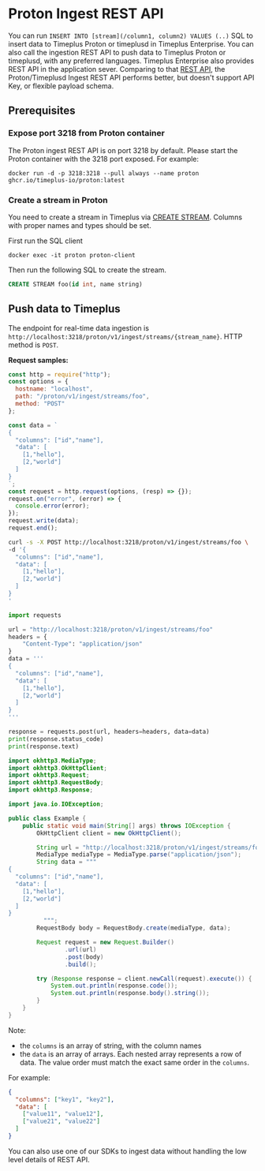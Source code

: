 # Proton Ingest REST API


You can run `INSERT INTO [stream](/column1, column2) VALUES (..)` SQL to insert data to Timeplus Proton or timeplusd in Timeplus Enterprise. You can also call the ingestion REST API to push data to Timeplus Proton or timeplusd, with any preferred languages. Timeplus Enterprise also provides REST API in the application sever. Comparing to that [REST API](/ingest-api), the Proton/Timeplusd Ingest REST API performs better, but doesn't support API Key, or flexible payload schema.

## Prerequisites

### Expose port 3218 from Proton container

The Proton ingest REST API is on port 3218 by default. Please start the Proton container with the 3218 port exposed. For example:

```shell
docker run -d -p 3218:3218 --pull always --name proton ghcr.io/timeplus-io/proton:latest
```



### Create a stream in Proton

You need to create a stream in Timeplus via [CREATE STREAM](/sql-create-stream). Columns with proper names and types should be set.

First run the SQL client

```shell
docker exec -it proton proton-client
```

Then run the following SQL to create the stream.

```sql
CREATE STREAM foo(id int, name string)
```

## Push data to Timeplus

The endpoint for real-time data ingestion is `http://localhost:3218/proton/v1/ingest/streams/{stream_name}`. HTTP method is `POST`.

**Request samples:**
<Tabs defaultValue="curl">
<TabItem value="js" label="Node.js" default>

```js
const http = require("http");
const options = {
  hostname: "localhost",
  path: "/proton/v1/ingest/streams/foo",
  method: "POST"
};

const data = `
{
  "columns": ["id","name"],
  "data": [
    [1,"hello"],
    [2,"world"]
  ]
}
`;
const request = http.request(options, (resp) => {});
request.on("error", (error) => {
  console.error(error);
});
request.write(data);
request.end();
```

  </TabItem>
  <TabItem value="curl" label="curl">

```bash
curl -s -X POST http://localhost:3218/proton/v1/ingest/streams/foo \
-d '{
  "columns": ["id","name"],
  "data": [
    [1,"hello"],
    [2,"world"]
  ]
}
'
```

  </TabItem>
  <TabItem value="py" label="Python">

```python
import requests

url = "http://localhost:3218/proton/v1/ingest/streams/foo"
headers = {
    "Content-Type": "application/json"
}
data = '''
{
  "columns": ["id","name"],
  "data": [
    [1,"hello"],
    [2,"world"]
  ]
}
'''

response = requests.post(url, headers=headers, data=data)
print(response.status_code)
print(response.text)
```

  </TabItem>
  <TabItem value="java" label="Java">

```java
import okhttp3.MediaType;
import okhttp3.OkHttpClient;
import okhttp3.Request;
import okhttp3.RequestBody;
import okhttp3.Response;

import java.io.IOException;

public class Example {
    public static void main(String[] args) throws IOException {
        OkHttpClient client = new OkHttpClient();

        String url = "http://localhost:3218/proton/v1/ingest/streams/foo";
        MediaType mediaType = MediaType.parse("application/json");
        String data = """
{
  "columns": ["id","name"],
  "data": [
    [1,"hello"],
    [2,"world"]
  ]
}
          """;
        RequestBody body = RequestBody.create(mediaType, data);

        Request request = new Request.Builder()
                .url(url)
                .post(body)
                .build();

        try (Response response = client.newCall(request).execute()) {
            System.out.println(response.code());
            System.out.println(response.body().string());
        }
    }
}
```

  </TabItem>
</Tabs>

Note:

- the `columns` is an array of string, with the column names
- the `data` is an array of arrays. Each nested array represents a row of data. The value order must match the exact same order in the `columns`.

For example:

```json
{
  "columns": ["key1", "key2"],
  "data": [
    ["value11", "value12"],
    ["value21", "value22"]
  ]
}
```

You can also use one of our SDKs to ingest data without handling the low level details of REST API.
